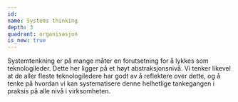 ```yaml
---
id:
name: Systems thinking
depth: 3
quadrant: organisasjon
is_new: true
---
```


Systemtenkning er på mange måter en forutsetning for å lykkes som teknologileder.
Dette her ligger på et høyt abstraksjonsnivå.
Vi tenker likevel at de aller fleste teknologiledere har godt av å reflektere over dette, og å tenke på hvordan vi kan systematisere denne helhetlige tankegangen i praksis på alle nivå i virksomheten.
